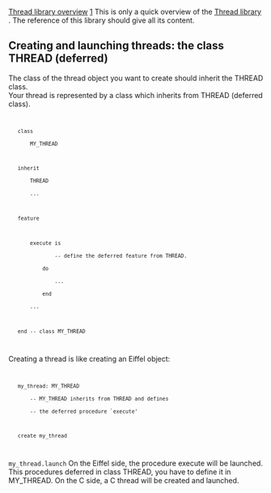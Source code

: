 [[Property:title|Thread library overview]]
[[Property:weight|1]]
This is only a quick overview of the [[EiffelThread Library|Thread library]] . The reference of this library should give all its content. 

==Creating and launching threads: the class THREAD (deferred)==

The class of the thread object you want to create should inherit the <eiffel>THREAD</eiffel> class. <br/>
Your thread is represented by a class which inherits from <eiffel>THREAD</eiffel> (deferred class). <br/>

<code>
	class
		MY_THREAD

	inherit
		THREAD
		...

	feature

		execute is
				-- define the deferred feature from THREAD.
			do
				...
			end
		...

	end -- class MY_THREAD
</code>
Creating a thread is like creating an Eiffel object:
<code>
	my_thread: MY_THREAD
		-- MY_THREAD inherits from THREAD and defines
		-- the deferred procedure `execute'

	create my_thread
</code>

{{note| '''Note''': You have created a thread object but have not started the thread itself yet. <br/>
To run the thread, use the feature <eiffel>launch</eiffel> from <eiffel>THREAD</eiffel>. }}
<code>	my_thread.launch</code>
On the Eiffel side, the procedure <eiffel>execute</eiffel> will be launched. This procedures deferred in class <eiffel>THREAD</eiffel>, you have to define it in <eiffel>MY_THREAD</eiffel>. 
On the C side, a C thread will be created and launched. 
{{warning| '''Caution''': you may call <eiffel>join_all</eiffel> and the end of the execution of the parent thread if you do not want it to die before its child, otherwise they may prematurely terminate. 
==The class MUTEX==

The implementation of the class <eiffel>MUTEX</eiffel> is mapped on the C standard thread library. An instance of class <eiffel>MUTEX</eiffel> can be shared between different thread. 
<eiffel>my_mutex.pointer</eiffel> is the pointer to the nested C mutex of <eiffel>my_mutex</eiffel>. 
* Declaration of the mutex: 
<code>	my_mutex: MUTEX</code>

* Creation of mutex: 
<code>	create my_mutex.make</code>

* Locking the mutex: 
<code>	my_mutex.lock</code>

* Unlocking the mutex: 
<code>	my_mutex.unlock</code>

*  <eiffel>try_lock</eiffel>: if it is not locked yet, lock the mutex and return True, otherwise it returns False. 
<code>	my_mutex.lock</code>

* Is my mutex initialized? 
<code>	my_mutex.is_set</code>


{{note| '''Note''': on Windows: The <eiffel>MUTEX</eiffel> objects on Windows are recursive while they are not on Unix. A recursive mutex can be locked twice by the same thread. }}

{{warning| '''Caution''': be sure that a mutex is unlocked when it is disposed. }}

==The class SEMAPHORE==

Like <eiffel>MUTEX</eiffel>, the features of this class are mapped on the C thread library. An instance of class <eiffel>SEMAPHORE</eiffel> can be shared between thread. 
* Declaration of the semaphore : 
<code>	my_sem: SEMAPHORE</code>

Creation of semaphore: initialize semaphore with nb_tokens, it requires nb_tokens > = 0 
<code>	create my_sem.make (nb_tokens)</code>

* Wait for a token: 
<code>	my_sem.wait</code>

* Give back a token: 
<code>	my_sem.post</code>

*  <eiffel>try_wait</eiffel>, similar to try_lock from <eiffel>MUTEX</eiffel>, if a token is available, take it and return <code> True </code>, otherwise return <code> False </code>. 
<code>	my_sem.try_wait</code>


{{warning| '''Caution''': be sure that a semaphore does not wait for a token when it is disposed }}

==The class CONDITION_VARIABLE==

This class allows to use condition variables in Eiffel. An instance of class <eiffel>CONDITION_VARIABLE</eiffel> can be shared between threads. 
* Declaration of the condition variable 
<code>	my_cond: CONDITION_VARIABLE</code>

* Creation: 
<code>	create my_cond.make</code>

* Wait for a signal (send by <eiffel>signal</eiffel>). You need to use a mutex.
<code>
	my_mutex: MUTEX

	create my_mutex.make
</code>

<code> my_mutex </code> must be locked by the calling thread so as <eiffel>wait</eiffel> can be called. <eiffel>wait</eiffel> atomically unlocks <code> my_mutex </code> and waits for the condition variable <code> my_mutex </code> to receive a signal. As soon as it received a signal, <code> my_cond </code> locks <code> my_mutex </code>;
<code>
	my_mutex.lock
		-- You must lock `my_mutex' before calling wait.

	my_cond.wait (my_mutex)
		-- Here the critical code to execute when `my_cond' received a signal.

	my_mutex.unlock
		-- Unlock the mutex at the end of the critical section.
</code>


* Send a signal one thread blocked on the condition variable `my_cond'. 
<code>	my_cond.signal</code>

* Send a signal to all the threads blocked on the condition variable `my_cond'. 
<code>	my_cond.broadcast</code>

*  
{{warning| '''Caution''': be sure that a condition variable is unblocked when it is disposed. }}


==Miscellaneous classes==

class <eiffel>THREAD_ATTRIBUTES</eiffel>: defines the attributes of an Eiffel Thread regarding the thread scheduling policy and priority. 
==Controlling execution: THREAD_CONTROL==
*  <eiffel>yield</eiffel>: the calling thread yields its execution in favor of an other thread of same priority. 
*  <eiffel>join_all</eiffel>: the calling thread waits for all other threads to finished (all its children). 
* A parent thread can wait for the termination of a child process through the feature <eiffel>join</eiffel> of class <eiffel>THREAD_CONTROL</eiffel> (inherited by <eiffel>THREAD</eiffel>):
<code>
	thr: MY_THREAD
	...
	thr.launch
	...
	thr.join
</code>






}}







